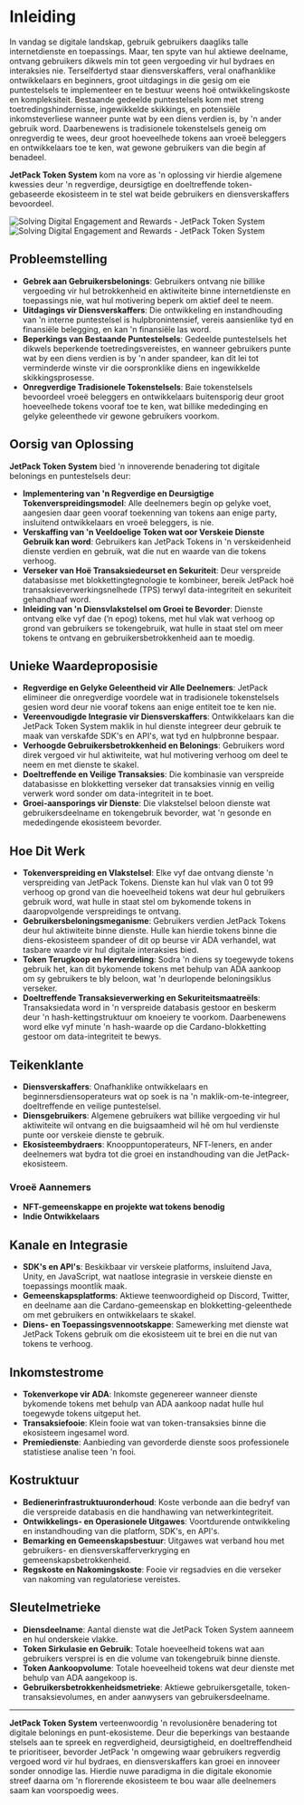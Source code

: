 
# Inleiding

In vandag se digitale landskap, gebruik gebruikers daagliks talle internetdienste en toepassings. Maar, ten spyte van hul aktiewe deelname, ontvang gebruikers dikwels min tot geen vergoeding vir hul bydraes en interaksies nie. Terselfdertyd staar diensverskaffers, veral onafhanklike ontwikkelaars en beginners, groot uitdagings in die gesig om eie puntestelsels te implementeer en te bestuur weens hoë ontwikkelingskoste en kompleksiteit. Bestaande gedeelde puntestelsels kom met streng toetredingshindernisse, ingewikkelde skikkings, en potensiële inkomsteverliese wanneer punte wat by een diens verdien is, by 'n ander gebruik word. Daarbenewens is tradisionele tokenstelsels geneig om onregverdig te wees, deur groot hoeveelhede tokens aan vroeë beleggers en ontwikkelaars toe te ken, wat gewone gebruikers van die begin af benadeel.

**JetPack Token System** kom na vore as 'n oplossing vir hierdie algemene kwessies deur 'n regverdige, deursigtige en doeltreffende token-gebaseerde ekosisteem in te stel wat beide gebruikers en diensverskaffers bevoordeel.

<Image src="/images/en/intro.svg" alt="Solving Digital Engagement and Rewards - JetPack Token System" width={700} height={534} className="dark:hidden"/>
<Image src="/images/en/intro-dark.svg" alt="Solving Digital Engagement and Rewards - JetPack Token System" width={700} height={534} className="hidden dark:block"/>

## Probleemstelling

- **Gebrek aan Gebruikersbelonings**: Gebruikers ontvang nie billike vergoeding vir hul betrokkenheid en aktiwiteite binne internetdienste en toepassings nie, wat hul motivering beperk om aktief deel te neem.
- **Uitdagings vir Diensverskaffers**: Die ontwikkeling en instandhouding van 'n interne puntestelsel is hulpbronintensief, vereis aansienlike tyd en finansiële belegging, en kan 'n finansiële las word.
- **Beperkings van Bestaande Puntestelsels**: Gedeelde puntestelsels het dikwels beperkende toetredingsvereistes, en wanneer gebruikers punte wat by een diens verdien is by 'n ander spandeer, kan dit lei tot verminderde winste vir die oorspronklike diens en ingewikkelde skikkingsprosesse.
- **Onregverdige Tradisionele Tokenstelsels**: Baie tokenstelsels bevoordeel vroeë beleggers en ontwikkelaars buitensporig deur groot hoeveelhede tokens vooraf toe te ken, wat billike mededinging en gelyke geleenthede vir gewone gebruikers voorkom.

## Oorsig van Oplossing

**JetPack Token System** bied 'n innoverende benadering tot digitale belonings en puntestelsels deur:

- **Implementering van 'n Regverdige en Deursigtige Tokenverspreidingsmodel**: Alle deelnemers begin op gelyke voet, aangesien daar geen vooraf toekenning van tokens aan enige party, insluitend ontwikkelaars en vroeë beleggers, is nie.
- **Verskaffing van 'n Veeldoelige Token wat oor Verskeie Dienste Gebruik kan word**: Gebruikers kan JetPack Tokens in 'n verskeidenheid dienste verdien en gebruik, wat die nut en waarde van die tokens verhoog.
- **Verseker van Hoë Transaksiedeurset en Sekuriteit**: Deur verspreide databasisse met blokkettingtegnologie te kombineer, bereik JetPack hoë transaksieverwerkingsnelhede (TPS) terwyl data-integriteit en sekuriteit gehandhaaf word.
- **Inleiding van 'n Diensvlakstelsel om Groei te Bevorder**: Dienste ontvang elke vyf dae (’n epog) tokens, met hul vlak wat verhoog op grond van gebruikers se tokengebruik, wat hulle in staat stel om meer tokens te ontvang en gebruikersbetrokkenheid aan te moedig.

## Unieke Waardeproposisie

- **Regverdige en Gelyke Geleentheid vir Alle Deelnemers**: JetPack elimineer die onregverdige voordele wat in tradisionele tokenstelsels gesien word deur nie vooraf tokens aan enige entiteit toe te ken nie.
- **Vereenvoudigde Integrasie vir Diensverskaffers**: Ontwikkelaars kan die JetPack Token System maklik in hul dienste integreer deur gebruik te maak van verskafde SDK's en API's, wat tyd en hulpbronne bespaar.
- **Verhoogde Gebruikersbetrokkenheid en Belonings**: Gebruikers word direk vergoed vir hul aktiwiteite, wat hul motivering verhoog om deel te neem en met dienste te skakel.
- **Doeltreffende en Veilige Transaksies**: Die kombinasie van verspreide databasisse en blokketting verseker dat transaksies vinnig en veilig verwerk word sonder om data-integriteit in te boet.
- **Groei-aansporings vir Dienste**: Die vlakstelsel beloon dienste wat gebruikersdeelname en tokengebruik bevorder, wat 'n gesonde en mededingende ekosisteem bevorder.

## Hoe Dit Werk

- **Tokenverspreiding en Vlakstelsel**: Elke vyf dae ontvang dienste 'n verspreiding van JetPack Tokens. Dienste kan hul vlak van 0 tot 99 verhoog op grond van die hoeveelheid tokens wat deur hul gebruikers gebruik word, wat hulle in staat stel om bykomende tokens in daaropvolgende verspreidings te ontvang.
- **Gebruikersbeloningsmeganisme**: Gebruikers verdien JetPack Tokens deur hul aktiwiteite binne dienste. Hulle kan hierdie tokens binne die diens-ekosisteem spandeer of dit op beurse vir ADA verhandel, wat tasbare waarde vir hul digitale interaksies bied.
- **Token Terugkoop en Herverdeling**: Sodra 'n diens sy toegewyde tokens gebruik het, kan dit bykomende tokens met behulp van ADA aankoop om sy gebruikers te bly beloon, wat 'n deurlopende beloningsiklus verseker.
- **Doeltreffende Transaksieverwerking en Sekuriteitsmaatreëls**: Transaksiedata word in 'n verspreide databasis gestoor en beskerm deur 'n hash-kettingstruktuur om knoeiery te voorkom. Daarbenewens word elke vyf minute 'n hash-waarde op die Cardano-blokketting gestoor om data-integriteit te bewys.

## Teikenklante

- **Diensverskaffers**: Onafhanklike ontwikkelaars en beginnersdiensoperateurs wat op soek is na 'n maklik-om-te-integreer, doeltreffende en veilige puntestelsel.
- **Diensgebruikers**: Algemene gebruikers wat billike vergoeding vir hul aktiwiteite wil ontvang en die buigsaamheid wil hê om hul verdienste punte oor verskeie dienste te gebruik.
- **Ekosisteembydraers**: Knooppuntoperateurs, NFT-leners, en ander deelnemers wat bydra tot die groei en instandhouding van die JetPack-ekosisteem.

### Vroeë Aannemers

- **NFT-gemeenskappe en projekte wat tokens benodig**
- **Indie Ontwikkelaars**

## Kanale en Integrasie

- **SDK's en API's**: Beskikbaar vir verskeie platforms, insluitend Java, Unity, en JavaScript, wat naatlose integrasie in verskeie dienste en toepassings moontlik maak.
- **Gemeenskapsplatforms**: Aktiewe teenwoordigheid op Discord, Twitter, en deelname aan die Cardano-gemeenskap en blokketting-geleenthede om met gebruikers en ontwikkelaars te skakel.
- **Diens- en Toepassingsvennootskappe**: Samewerking met dienste wat JetPack Tokens gebruik om die ekosisteem uit te brei en die nut van tokens te verhoog.

## Inkomstestrome

- **Tokenverkope vir ADA**: Inkomste gegenereer wanneer dienste bykomende tokens met behulp van ADA aankoop nadat hulle hul toegewyde tokens uitgeput het.
- **Transaksiefooie**: Klein fooie wat van token-transaksies binne die ekosisteem ingesamel word.
- **Premiedienste**: Aanbieding van gevorderde dienste soos professionele statistiese analise teen 'n fooi.

## Kostruktuur

- **Bedienerinfrastruktuuronderhoud**: Koste verbonde aan die bedryf van die verspreide databasis en die handhawing van netwerkintegriteit.
- **Ontwikkelings- en Operasionele Uitgawes**: Voortdurende ontwikkeling en instandhouding van die platform, SDK's, en API's.
- **Bemarking en Gemeenskapsbestuur**: Uitgawes wat verband hou met gebruikers- en diensverskafferverkryging en gemeenskapsbetrokkenheid.
- **Regskoste en Nakomingskoste**: Fooie vir regsadvies en die verseker van nakoming van regulatoriese vereistes.

## Sleutelmetrieke

- **Diensdeelname**: Aantal dienste wat die JetPack Token System aanneem en hul onderskeie vlakke.
- **Token Sirkulasie en Gebruik**: Totale hoeveelheid tokens wat aan gebruikers versprei is en die volume van tokengebruik binne dienste.
- **Token Aankoopvolume**: Totale hoeveelheid tokens wat deur dienste met behulp van ADA aangekoop is.
- **Gebruikersbetrokkenheidsmetrieke**: Aktiewe gebruikersgetalle, token-transaksievolumes, en ander aanwysers van gebruikersdeelname.

---

**JetPack Token System** verteenwoordig 'n revolusionêre benadering tot digitale belonings en punt-ekosisteme. Deur die beperkings van bestaande stelsels aan te spreek en regverdigheid, deursigtigheid, en doeltreffendheid te prioritiseer, bevorder JetPack 'n omgewing waar gebruikers regverdig vergoed word vir hul bydraes, en diensverskaffers kan groei en innoveer sonder onnodige las. Hierdie nuwe paradigma in die digitale ekonomie streef daarna om 'n florerende ekosisteem te bou waar alle deelnemers saam kan voorspoedig wees.
